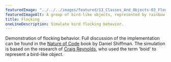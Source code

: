 ---
featuredImage: "../../../images/featured/13_Classes_And_Objects-03_Flocking-thumbnail.png"
featuredImageAlt: A group of bird-like objects, represented by rainbow triangles, modeling flocking behavior.
title: Flocking
oneLineDescription: Simulate bird flocking behavior.
---

Demonstration of flocking behavior.
Full discussion of the implementation can be found in the
<a href="https://natureofcode.com/book/chapter-6-autonomous-agents/">Nature of Code</a>
book by Daniel Shiffman. The simulation is based on the research of
<a href="http://www.red3d.com/cwr/">Craig Reynolds</a>, who
used the term 'boid' to represent a bird-like object.